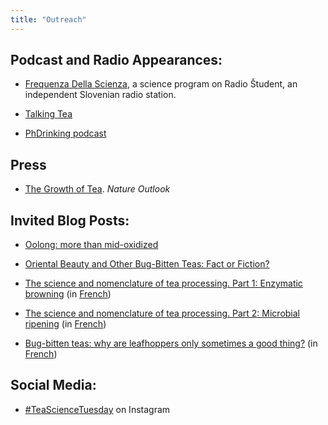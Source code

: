 ```yaml
---
title: "Outreach"
---
```


## Podcast and Radio Appearances:

-   [Frequenza Della Scienza](https://radiostudent.si/znanost/frequenza-della-scienza/skodelica-%C4%8Daja), a science program on Radio Študent, an independent Slovenian radio station.

-   [Talking Tea](https://talkingtea.libsyn.com/chemistry-climate-change-bugs-tea)

-   [PhDrinking podcast](https://soundcloud.com/phdrinking/tea-totaling)

## Press

-   [The Growth of Tea](https://www.nature.com/articles/d41586-019-00395-4). *Nature Outlook*

## Invited Blog Posts:

-   [Oolong: more than mid-oxidized](http://www.teageek.net/blog/2018/03/oolong-mid-oxidized/)

-   [Oriental Beauty and Other Bug-Bitten Teas: Fact or Fiction?](https://worldoftea.org/oriental-beauty-bug-bitten-teas/)

-   [The science and nomenclature of tea processing. Part 1: Enzymatic browning](http://www.teageek.net/blog/2017/02/tea-terminology-part-1/) (in [French](https://www.xn--brutdeth-i1a.fr/ressources/brunissement-enzymatique-eric-scott))

-   [The science and nomenclature of tea processing. Part 2: Microbial ripening](http://www.teageek.net/blog/2017/02/science-nomenclature-tea-processing-part-2-microbial-ripening/) (in [French](https://www.xn--brutdeth-i1a.fr/ressources/maturation-microbienne-eric-scott))

-   [Bug-bitten teas: why are leafhoppers only sometimes a good thing?](http://www.teageek.net/blog/2016/02/bug-bitten-teas-why-are-leafhoppers-only-sometimes-a-good-thing/)
    (in [French](https://www.xn--brutdeth-i1a.fr/ressources/cicadellidae-eric-scott))

## Social Media:

-   [#TeaScienceTuesday](https://www.instagram.com/explore/tags/teasciencetuesday) on Instagram
